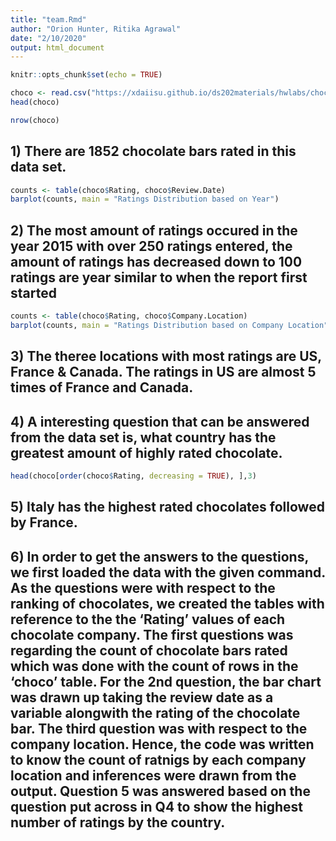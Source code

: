 ```yaml
---
title: "team.Rmd"
author: "Orion Hunter, Ritika Agrawal"
date: "2/10/2020"
output: html_document
---
```


```r
knitr::opts_chunk$set(echo = TRUE)
```


```r
choco <- read.csv("https://xdaiisu.github.io/ds202materials/hwlabs/choco.csv")
head(choco)
```

```r
nrow(choco)
```

## 1) There are 1852 chocolate bars rated in this data set.

```r
counts <- table(choco$Rating, choco$Review.Date)
barplot(counts, main = "Ratings Distribution based on Year")
```

## 2) The most amount of ratings occured in the year 2015 with over 250 ratings entered, the amount of ratings has decreased down to 100 ratings are year similar to when the report first started

```r
counts <- table(choco$Rating, choco$Company.Location)
barplot(counts, main = "Ratings Distribution based on Company Location")

```

## 3) The theree locations with most ratings are US, France & Canada. The ratings in US are almost 5 times  of France and Canada. 

## 4) A interesting question that can be answered from the data set is, what country has the greatest amount of highly rated chocolate.

```r
head(choco[order(choco$Rating, decreasing = TRUE), ],3)
```
## 5) Italy has the highest rated chocolates followed by France.

## 6) In order to get the answers to the questions, we first loaded the data with the given command. As the questions were with respect to the ranking of chocolates, we created the tables with reference to the the 'Rating' values of each chocolate company. The first questions was regarding the count of chocolate bars rated which was done with the count of rows in the 'choco' table. For the 2nd question, the bar chart was drawn up taking the review date as a variable alongwith the rating of the chocolate bar. The third question was with respect to the company location. Hence, the code was written to know the count of ratnigs by each company location and inferences were drawn from the output. Question 5 was answered based on the question put across in Q4  to show the highest number of ratings by the country.